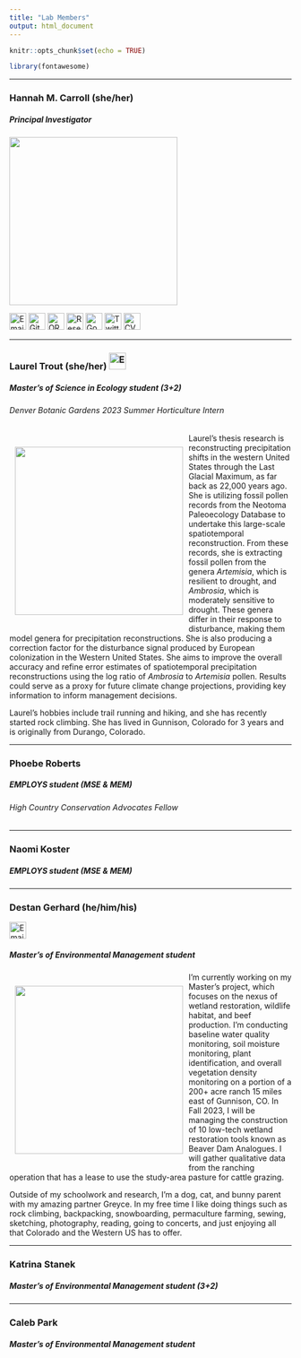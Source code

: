 ```yaml
---
title: "Lab Members"
output: html_document
---
```


```r
knitr::opts_chunk$set(echo = TRUE)
```

```r
library(fontawesome)
```

------------------------------------------------------------------------

### Hannah M. Carroll (she/her)

##### Principal Investigator

![](images/ANf_H3th_400x400.jpg){width="300"}

[![Email](envelope-solid.svg){width="30"}](mailto:hcarroll@western.edu) [![GitHub](github.svg){width="30"}](https://github.com/hannahcarroll) [![ORCiD](orcid.svg){width="30"}](https://orcid.org/0000-0003-3343-3358) [![Research Gate](researchgate.svg){width="30"}](https://www.researchgate.net/profile/Hannah-Carroll-7) [![Google Scholar](google.svg){width="30"}](https://scholar.google.com/citations?user=rzsu0zoAAAAJ&hl=en&authuser=4) [![Twitter](twitter.svg){width="30"}](https://twitter.com/hmcarro) [![CV](cv-icon-10.png){width="30"}](CV_web.html)

------------------------------------------------------------------------

### Laurel Trout (she/her) [![Email](envelope-solid.svg){width="30"}](mailto:laurel.trout@western.edu)

##### Master's of Science in Ecology student (3+2)

###### Denver Botanic Gardens 2023 Summer Horticulture Intern

<div style= "float:left;position: relative; top: 0px; padding: 10px">
![](images/LaurelTrout.jpg){width="300"} 
</div>

Laurel's thesis research is reconstructing precipitation shifts in the western United States through the Last Glacial Maximum, as far back as 22,000 years ago. She is utilizing fossil pollen records from the Neotoma Paleoecology Database to undertake this large-scale spatiotemporal reconstruction. From these records, she is extracting fossil pollen from the genera *Artemisia*, which is resilient to drought, and *Ambrosia*, which is moderately sensitive to drought. These genera differ in their response to disturbance, making them model genera for precipitation reconstructions. She is also producing a correction factor for the disturbance signal produced by European colonization in the Western United States. She aims to improve the overall accuracy and refine error estimates of spatiotemporal precipitation reconstructions using the log ratio of *Ambrosia* to *Artemisia* pollen. Results could serve as a proxy for future climate change projections, providing key information to inform management decisions.

Laurel's hobbies include trail running and hiking, and she has recently started rock climbing. She has lived in Gunnison, Colorado for 3 years and is originally from Durango, Colorado.

------------------------------------------------------------------------

### Phoebe Roberts

##### EMPLOYS student (MSE & MEM)

###### High Country Conservation Advocates Fellow

------------------------------------------------------------------------

### Naomi Koster

##### EMPLOYS student (MSE & MEM)

------------------------------------------------------------------------

### Destan Gerhard (he/him/his)
[![Email](envelope-solid.svg){width="30"}](mailto:destan.gerhard@western.edu)

##### Master's of Environmental Management student

<div style= "float:left;position: relative; top: 0px; padding: 10px">
![](images/destangerhard.png){width="300"}  
</div>

I’m currently working on my Master’s project, which focuses on the nexus of wetland restoration, wildlife habitat, and beef production. I’m conducting baseline water quality monitoring, soil moisture monitoring, plant identification, and overall vegetation density monitoring on a portion of a 200+ acre ranch 15 miles east of Gunnison, CO. In Fall 2023, I will be managing the construction of 10 low-tech wetland restoration tools known as Beaver Dam Analogues. I will gather qualitative data from the ranching operation that has a lease to use the study-area pasture for cattle grazing.

Outside of my schoolwork and research, I’m a dog, cat, and bunny parent with my amazing partner Greyce. In my free time I like doing things such as rock climbing, backpacking, snowboarding, permaculture farming, sewing, sketching, photography, reading, going to concerts, and just enjoying all that Colorado and the Western US has to offer.  

------------------------------------------------------------------------

### Katrina Stanek

##### Master's of Environmental Management student (3+2)

------------------------------------------------------------------------

### Caleb Park

##### Master's of Environmental Management student
